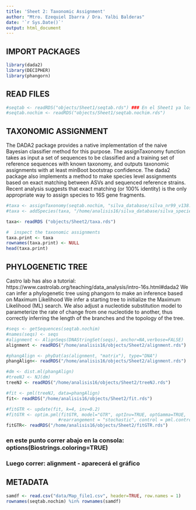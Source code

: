 ```yaml
---
title: 'Sheet 2: Taxonomic Assignment'
author: "Mtro. Ezequiel Ibarra / Dra. Yalbi Balderas"
date: '`r Sys.Date()`'
output: html_document
---
```


## IMPORT PACKAGES

```r
library(dada2)
library(DECIPHER)  
library(phangorn)
```

## READ FILES

```r
#seqtab <- readRDS("objects/Sheet1/seqtab.rds") ### En el Sheet1 ya los habiamos cargado, nos saltamos este paso
#seqtab.nochim <- readRDS("objects/Sheet1/seqtab.nochim.rds")
```

## TAXONOMIC ASSIGNMENT

The DADA2 package provides a native implementation of the naive Bayesian classifier method for this purpose. The assignTaxonomy function takes as input a set of sequences to be classified and a training set of reference sequences with known taxonomy, and outputs taxonomic assignments with at least minBoot bootstrap confidence.
The dada2 package also implements a method to make species level assignments based on exact matching between ASVs and sequenced reference strains. Recent analysis suggests that exact matching (or 100% identity) is the only appropriate way to assign species to 16S gene fragments. 

```r
#taxa <- assignTaxonomy(seqtab.nochim, "silva_database/silva_nr99_v138.1_train_set.fa.gz", multithread=TRUE)
#taxa <- addSpecies(taxa, "/home/analisis16/silva_database/silva_species_assignment_v138.1.fa.gz")

taxa<- readRDS ("objects/Sheet2/taxa.rds")

#  inspect the taxonomic assignments
taxa.print <- taxa 
rownames(taxa.print) <- NULL
head(taxa.print)
```

## PHYLOGENETIC TREE

Castro lab has also a tutorial: https://www.castrolab.org/teaching/data_analysis/intro-16s.html#dada2
We can infer a phylogenetic tree using phangorn to make an inference based on Maximum Likelihood
We infer a starting tree to initialize the Maximum Likelihood (ML) search. We also adjust a nucleotide substitution model to parameterize the rate of change from one nucleotide to another, thus correctly inferring the length of the branches and the topology of the tree.

```r
#seqs <- getSequences(seqtab.nochim)
#names(seqs) <- seqs
#alignment <- AlignSeqs(DNAStringSet(seqs), anchor=NA,verbose=FALSE)
alignment <- readRDS("/home/analisis16/objects/Sheet2/alignment.rds")

#phangAlign <- phyDat(as(alignment, "matrix"), type="DNA")
phangAlign<- readRDS("/home/analisis16/objects/Sheet2/alignment.rds")

#dm <- dist.ml(phangAlign)
#treeNJ <- NJ(dm)
treeNJ <- readRDS("/home/analisis16/objects/Sheet2/treeNJ.rds")

#fit <- pml(treeNJ, data=phangAlign)
fit<- readRDS("/home/analisis16/objects/Sheet2/fit.rds")

#fitGTR <- update(fit, k=4, inv=0.2)
#fitGTR <- optim.pml(fitGTR, model="GTR", optInv=TRUE, optGamma=TRUE,
                    #rearrangement = "stochastic", control = pml.control(trace = 0))
fitGTR<- readRDS("/home/analisis16/objects/Sheet2/fitGTR.rds")
```
### en este punto correr abajo en la consola: options(Biostrings.coloring=TRUE)
### Luego correr: alignment - aparecerá el gráfico

## METADATA

```r
samdf <- read.csv("data/Map_file1.csv", header=TRUE, row.names = 1)
rownames(seqtab.nochim) %in% rownames(samdf)
```











